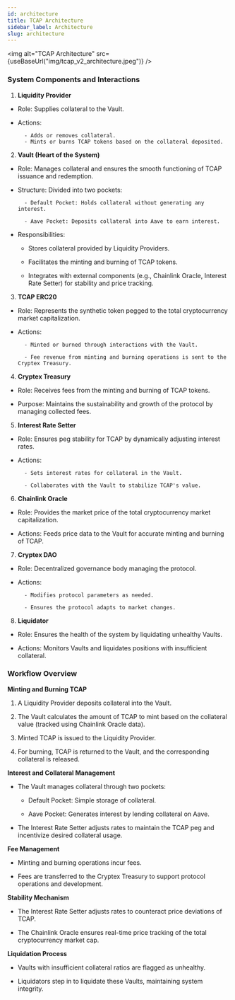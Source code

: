```yaml
---
id: architecture
title: TCAP Architecture
sidebar_label: Architecture
slug: architecture
---
```



<img alt="TCAP Architecture" src={useBaseUrl("img/tcap_v2_architecture.jpeg")} />


### System Components and Interactions

1. **Liquidity Provider**
- Role: Supplies collateral to the Vault.

- Actions:
 
        - Adds or removes collateral.
        - Mints or burns TCAP tokens based on the collateral deposited.

2. **Vault (Heart of the System)**

- Role: Manages collateral and ensures the smooth functioning of TCAP issuance and redemption.

- Structure: Divided into two pockets:

        - Default Pocket: Holds collateral without generating any interest.

        - Aave Pocket: Deposits collateral into Aave to earn interest.

- Responsibilities:

    - Stores collateral provided by Liquidity Providers.

    - Facilitates the minting and burning of TCAP tokens.

    - Integrates with external components (e.g., Chainlink Oracle, Interest Rate Setter) for stability and price tracking.

3. **TCAP ERC20**

- Role: Represents the synthetic token pegged to the total cryptocurrency market capitalization.

- Actions:

        - Minted or burned through interactions with the Vault.

        - Fee revenue from minting and burning operations is sent to the Cryptex Treasury.

4. **Cryptex Treasury**

- Role: Receives fees from the minting and burning of TCAP tokens.

- Purpose: Maintains the sustainability and growth of the protocol by managing collected fees.

5. **Interest Rate Setter**

- Role: Ensures peg stability for TCAP by dynamically adjusting interest rates.

- Actions:

        - Sets interest rates for collateral in the Vault.

        - Collaborates with the Vault to stabilize TCAP's value.

6. **Chainlink Oracle**

- Role: Provides the market price of the total cryptocurrency market capitalization.

- Actions: Feeds price data to the Vault for accurate minting and burning of TCAP.

7. **Cryptex DAO**

- Role: Decentralized governance body managing the protocol.

- Actions:

        - Modifies protocol parameters as needed.

        - Ensures the protocol adapts to market changes.

8. **Liquidator**

- Role: Ensures the health of the system by liquidating unhealthy Vaults.

- Actions: Monitors Vaults and liquidates positions with insufficient collateral.

### Workflow Overview

**Minting and Burning TCAP**

1. A Liquidity Provider deposits collateral into the Vault.

2. The Vault calculates the amount of TCAP to mint based on the collateral value (tracked using Chainlink Oracle data).

3. Minted TCAP is issued to the Liquidity Provider.

4. For burning, TCAP is returned to the Vault, and the corresponding collateral is released.

**Interest and Collateral Management**

- The Vault manages collateral through two pockets:

    - Default Pocket: Simple storage of collateral.

    - Aave Pocket: Generates interest by lending collateral on Aave.

- The Interest Rate Setter adjusts rates to maintain the TCAP peg and incentivize desired collateral usage.

**Fee Management**

- Minting and burning operations incur fees.

- Fees are transferred to the Cryptex Treasury to support protocol operations and development.

**Stability Mechanism**

- The Interest Rate Setter adjusts rates to counteract price deviations of TCAP.

- The Chainlink Oracle ensures real-time price tracking of the total cryptocurrency market cap.

**Liquidation Process**

- Vaults with insufficient collateral ratios are flagged as unhealthy.

- Liquidators step in to liquidate these Vaults, maintaining system integrity.

